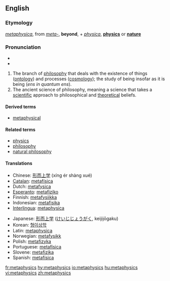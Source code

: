 ==English==
{{wikipedia}}
===Etymology===
{{Gr.}} ''[[metaphysica]]'', from ''[[meta-]]'', '''beyond''', + ''[[physica]]'', '''[[physics]]''' or '''[[nature]]'''

===Pronunciation===
*{{IPA|/mɛtəˈfɪzɪks/}}
*{{AHD|mĕ'təfĭziks}}



# The branch of [[philosophy]] that deals with the existence of things ([[ontology]]) and processes ([[cosmology]]); the study of being insofar as it is being (''ens in quantum ens'').
#The ancient science of philosophy, meaning a science that takes a [[scientific]] approach to philosophical and [[theoretical]] beliefs.

====Derived terms====
* [[metaphysical]]

====Related terms====
*[[physics]]
*[[philosophy]]
*[[natural philosophy]]

====Translations====
{{top}}
*Chinese: [[形而上学]] (xíng ér shàng xué)
*[[Catalan]]: [[metafísica]] {{f}}
*Dutch: [[metafysica]]
*[[Esperanto]]: [[metafiziko]]
*Finnish: [[metafysiikka]]
*Indonesian: [[metafisika]]
*[[Interlingua]]: [[metaphysica]]
{{mid}}
*Japanese: [[形而上学]] ([[けいじじょうがく]], keijijōgaku)
*Korean: [[형이상학]]
*Latin: [[metaphysica]] {{f}}
*Norwegian: [[metafysikk]]
*Polish: [[metafizyka]] {{f}}
*Portuguese: [[metafísica]] {{f}}
*Slovene: [[metafizika]] {{f}}
*Spanish: [[metafísica]] {{f}}
{{bottom}}

[[fr:metaphysics]]
[[hy:metaphysics]]
[[io:metaphysics]]
[[hu:metaphysics]]
[[vi:metaphysics]]
[[zh:metaphysics]]
